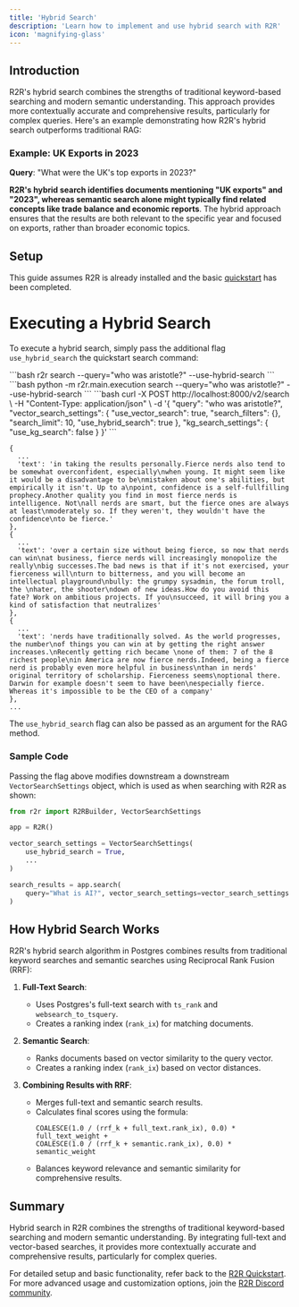 ```yaml
---
title: 'Hybrid Search'
description: 'Learn how to implement and use hybrid search with R2R'
icon: 'magnifying-glass'
---
```


## Introduction

R2R's hybrid search combines the strengths of traditional keyword-based searching and modern semantic understanding. This approach provides more contextually accurate and comprehensive results, particularly for complex queries. Here's an example demonstrating how R2R's hybrid search outperforms traditional RAG:

### Example: UK Exports in 2023

**Query**: "What were the UK's top exports in 2023?"

**R2R's hybrid search identifies documents mentioning "UK exports" and "2023", whereas semantic search alone might typically find related concepts like trade balance and economic reports**. The hybrid approach ensures that the results are both relevant to the specific year and focused on exports, rather than broader economic topics.

## Setup

This guide assumes R2R is already installed and the basic [quickstart](/documentation/quickstart) has been completed.

# Executing a Hybrid Search
To execute a hybrid search, simply pass the additional flag `use_hybrid_search` the quickstart search command:

<Tabs>
<Tab title="CLI">
```bash
r2r search --query="who was aristotle?" --use-hybrid-search
```
</Tab>

<Tab title="Python">
```bash
python -m r2r.main.execution search --query="who was aristotle?" --use-hybrid-search
```
</Tab>

<Tab title="Curl">
```bash
curl -X POST http://localhost:8000/v2/search \
  -H "Content-Type: application/json" \
  -d '{
    "query": "who was aristotle?",
    "vector_search_settings": {
      "use_vector_search": true,
      "search_filters": {},
      "search_limit": 10,
      "use_hybrid_search": true
    },
    "kg_search_settings": {
      "use_kg_search": false
    }
  }'
```
</Tab>
</Tabs>

```ansi Expected Output:
{
  ...
  'text': 'in taking the results personally.Fierce nerds also tend to be somewhat overconfident, especially\nwhen young. It might seem like it would be a disadvantage to be\nmistaken about one's abilities, but empirically it isn't. Up to a\npoint, confidence is a self-fullfilling prophecy.Another quality you find in most fierce nerds is intelligence. Not\nall nerds are smart, but the fierce ones are always at least\nmoderately so. If they weren't, they wouldn't have the confidence\nto be fierce.'
},
{
  ...
  'text': 'over a certain size without being fierce, so now that nerds can win\nat business, fierce nerds will increasingly monopolize the really\nbig successes.The bad news is that if it's not exercised, your fierceness will\nturn to bitterness, and you will become an intellectual playground\nbully: the grumpy sysadmin, the forum troll, the \nhater, the shooter\ndown of new ideas.How do you avoid this fate? Work on ambitious projects. If you\nsucceed, it will bring you a kind of satisfaction that neutralizes'
},
{
  ...
  'text': 'nerds have traditionally solved. As the world progresses, the number\nof things you can win at by getting the right answer increases.\nRecently getting rich became \none of them: 7 of the 8 richest people\nin America are now fierce nerds.Indeed, being a fierce nerd is probably even more helpful in business\nthan in nerds' original territory of scholarship. Fierceness seems\noptional there. Darwin for example doesn't seem to have been\nespecially fierce. Whereas it's impossible to be the CEO of a company'
},
...
```
The `use_hybrid_search` flag can also be passed as an argument for the RAG method.

### Sample Code 
Passing the flag above modifies downstream a downstream `VectorSearchSettings` object, which is used as when searching with R2R as shown:

```python
from r2r import R2RBuilder, VectorSearchSettings

app = R2R()

vector_search_settings = VectorSearchSettings(
    use_hybrid_search = True,
    ...
)

search_results = app.search(
    query="What is AI?", vector_search_settings=vector_search_settings
)
```


## How Hybrid Search Works

<AccordionGroup >

<Accordion icon="code" title="Implementation Details" defaultOpen={true}>
R2R's hybrid search algorithm in Postgres combines results from traditional keyword searches and semantic searches using Reciprocal Rank Fusion (RRF):

1. **Full-Text Search**: 
   - Uses Postgres's full-text search with `ts_rank` and `websearch_to_tsquery`.
   - Creates a ranking index (`rank_ix`) for matching documents.

2. **Semantic Search**:
   - Ranks documents based on vector similarity to the query vector.
   - Creates a ranking index (`rank_ix`) based on vector distances.

3. **Combining Results with RRF**:
   - Merges full-text and semantic search results.
   - Calculates final scores using the formula:
     ```
     COALESCE(1.0 / (rrf_k + full_text.rank_ix), 0.0) * full_text_weight + 
     COALESCE(1.0 / (rrf_k + semantic.rank_ix), 0.0) * semantic_weight
     ```
   - Balances keyword relevance and semantic similarity for comprehensive results.
</Accordion>

</AccordionGroup>

## Summary

Hybrid search in R2R combines the strengths of traditional keyword-based searching and modern semantic understanding. By integrating full-text and vector-based searches, it provides more contextually accurate and comprehensive results, particularly for complex queries.

For detailed setup and basic functionality, refer back to the [R2R Quickstart](/documentation/quickstart). For more advanced usage and customization options, join the [R2R Discord community](https://discord.gg/p6KqD2kjtB).
